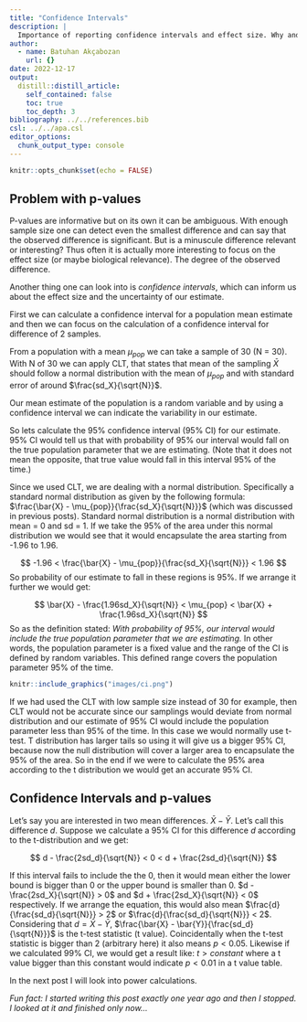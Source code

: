 ```yaml
---
title: "Confidence Intervals"
description: |
  Importance of reporting confidence intervals and effect size. Why and how confidence intervals relate to the P values.
author:
  - name: Batuhan Akçabozan
    url: {}
date: 2022-12-17
output:
  distill::distill_article:
    self_contained: false
    toc: true
    toc_depth: 3
bibliography: ../../references.bib 
csl: ../../apa.csl
editor_options: 
  chunk_output_type: console    
---
```



```r
knitr::opts_chunk$set(echo = FALSE)
```

## Problem with p-values

P-values are informative but on its own it can be ambiguous. With enough sample size one can detect even the smallest difference and can say that the observed difference is significant. But is a minuscule difference relevant or interesting? Thus often it is actually more interesting to focus on the effect size (or maybe biological relevance). The degree of the observed difference. 

Another thing one can look into is *confidence intervals*, which can inform us about the effect size and the uncertainty of our estimate.

First we can calculate a confidence interval for a population mean estimate and then we can focus on the calculation of a confidence interval for difference of 2 samples.

From a population with a mean $\mu_{pop}$ we can take a sample of 30 (N = 30). With N of 30 we can apply CLT, that states that mean of the sampling $\bar{X}$ should follow a normal distribution with the mean of $\mu_{pop}$ and with standard error of around $\frac{sd_X}{\sqrt{N}}$. 

Our mean estimate of the population is a random variable and by using a confidence interval we can indicate the variability in our estimate.

So lets calculate the 95% confidence interval (95% CI) for our estimate. 95% CI would tell us that with probability of 95% our interval would fall on the true population parameter that we are estimating. (Note that it does not mean the opposite, that true value would fall in this interval 95% of the time.) 

Since we used CLT, we are dealing with a normal distribution. Specifically a standard normal distribution as given by the following formula: $\frac{\bar{X} - \mu_{pop}}{\frac{sd_X}{\sqrt{N}}}$ (which was discussed in previous posts). Standard normal distribution is a normal distribution with mean = 0 and sd = 1. If we take the 95% of the area under this normal distribution we would see that it would encapsulate the area starting from -1.96 to 1.96.     

$$
-1.96 < \frac{\bar{X} - \mu_{pop}}{\frac{sd_X}{\sqrt{N}}} < 1.96
$$
So probability of our estimate to fall in these regions is 95%. If we arrange it further we would get:

$$
\bar{X} - \frac{1.96sd_X}{\sqrt{N}} < \mu_{pop} < \bar{X} + \frac{1.96sd_X}{\sqrt{N}}
$$
So as the definition stated: *With probability of 95%, our interval would include the true population parameter that we are estimating.* In other words, the population parameter is a fixed value and the range of the CI is defined by random variables. This defined range covers the population parameter 95% of the time.

```r
knitr::include_graphics("images/ci.png")
```

If we had used the CLT with low sample size instead of 30 for example, then CLT would not be accurate since our samplings would deviate from normal distribution and our estimate of 95% CI would include the population parameter less than 95% of the time. In this case we would normally use t-test. T distribution has larger tails so using it will give us a bigger 95% CI, because now the null distribution will cover a larger area to encapsulate the 95% of the area. So in the end if we were to calculate the 95% area according to the t distribution we would get an accurate 95% CI.

## Confidence Intervals and p-values

Let's say you are interested in two mean differences. $\bar{X} - \bar{Y}$. Let's call this difference *d*. Suppose we calculate a 95% CI for this difference *d* according to the t-distribution and we get:

$$
d - \frac{2sd_d}{\sqrt{N}} < 0 < d + \frac{2sd_d}{\sqrt{N}}
$$

If this interval fails to include the the 0, then it would mean either the lower bound is bigger than 0 or the upper bound is smaller than 0. $d - \frac{2sd_X}{\sqrt{N}} > 0$ and $d + \frac{2sd_X}{\sqrt{N}} < 0$ respectively. If we arrange the equation, this would also mean $\frac{d}{\frac{sd_d}{\sqrt{N}}} > 2$ or $\frac{d}{\frac{sd_d}{\sqrt{N}}} < 2$. Considering that $d = \bar{X} - \bar{Y}$,  $\frac{\bar{X} - \bar{Y}}{\frac{sd_d}{\sqrt{N}}}$ is the t-test statistic (t value). Coincidentally when the t-test statistic is bigger than 2 (arbitrary here) it also means $p < 0.05$. Likewise if we calculated 99% CI, we would get a result like: $t > constant$ where a t value bigger than this constant would indicate $p < 0.01$ in a t value table.

In the next post I will look into power calculations.


*Fun fact: I started writing this post exactly one year ago and then I stopped. I looked at it and finished only now...*

